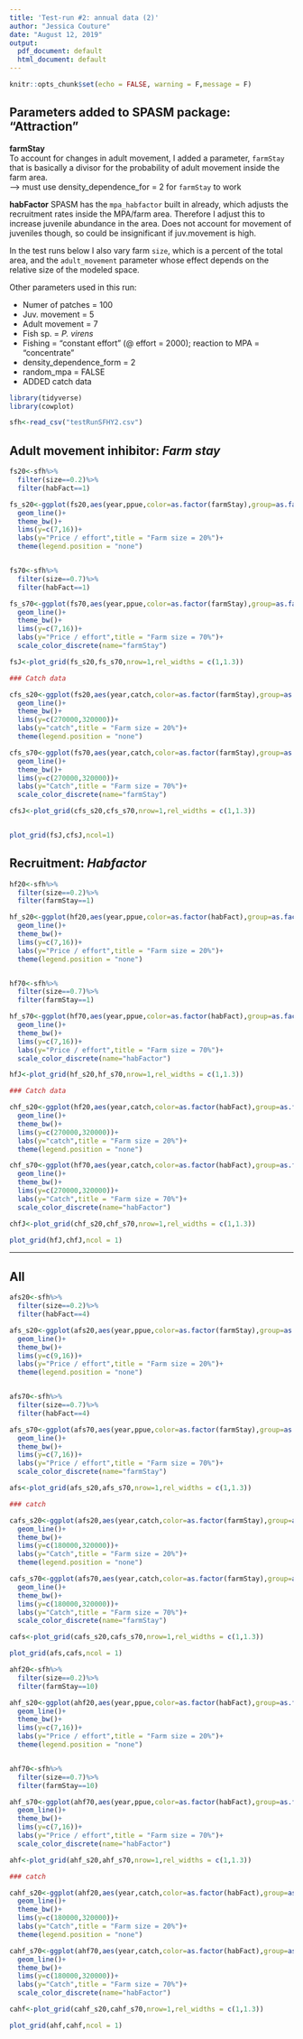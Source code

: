 ```yaml
---
title: 'Test-run #2: annual data (2)'
author: "Jessica Couture"
date: "August 12, 2019"
output:
  pdf_document: default
  html_document: default
---
```


```r
knitr::opts_chunk$set(echo = FALSE, warning = F,message = F)
```

## Parameters added to SPASM package: "Attraction"

**farmStay**  
To account for changes in adult movement, I added a parameter, `farmStay` that is basically a divisor for the probability of adult movement inside the farm area.  
--> must use density_dependence_for = 2 for `farmStay` to work

**habFactor**
SPASM has the `mpa_habfactor` built in already, which adjusts the recruitment rates inside the MPA/farm area. Therefore I adjust this to increase juvenile abundance in the area. Does not account for movement of juveniles though, so could be insignificant if juv.movement is high.

In the test runs below I also vary farm `size`, which is a percent of the total area, and the `adult_movement` parameter whose effect depends on the relative size of the modeled space.

Other parameters used in this run:

* Numer of patches = 100
* Juv. movement = 5
* Adult movement = 7
* Fish sp. = _P. virens_
* Fishing = "constant effort" (@ effort = 2000); reaction to MPA = "concentrate"
* density_dependence_form = 2
* random_mpa = FALSE
* ADDED catch data

```r

library(tidyverse)
library(cowplot)

sfh<-read_csv("testRunSFHY2.csv")

```

## Adult movement inhibitor: *Farm stay*

```r

fs20<-sfh%>%
  filter(size==0.2)%>%
  filter(habFact==1)

fs_s20<-ggplot(fs20,aes(year,ppue,color=as.factor(farmStay),group=as.factor(farmStay)))+
  geom_line()+
  theme_bw()+
  lims(y=c(7,16))+
  labs(y="Price / effort",title = "Farm size = 20%")+
  theme(legend.position = "none")


fs70<-sfh%>%
  filter(size==0.7)%>%
  filter(habFact==1)

fs_s70<-ggplot(fs70,aes(year,ppue,color=as.factor(farmStay),group=as.factor(farmStay)))+
  geom_line()+
  theme_bw()+
  lims(y=c(7,16))+
  labs(y="Price / effort",title = "Farm size = 70%")+
  scale_color_discrete(name="farmStay")

fsJ<-plot_grid(fs_s20,fs_s70,nrow=1,rel_widths = c(1,1.3))

### Catch data

cfs_s20<-ggplot(fs20,aes(year,catch,color=as.factor(farmStay),group=as.factor(farmStay)))+
  geom_line()+
  theme_bw()+
  lims(y=c(270000,320000))+
  labs(y="catch",title = "Farm size = 20%")+
  theme(legend.position = "none")

cfs_s70<-ggplot(fs70,aes(year,catch,color=as.factor(farmStay),group=as.factor(farmStay)))+
  geom_line()+
  theme_bw()+
  lims(y=c(270000,320000))+
  labs(y="Catch",title = "Farm size = 70%")+
  scale_color_discrete(name="farmStay")

cfsJ<-plot_grid(cfs_s20,cfs_s70,nrow=1,rel_widths = c(1,1.3))


plot_grid(fsJ,cfsJ,ncol=1)


```


## Recruitment: *Habfactor*

```r

hf20<-sfh%>%
  filter(size==0.2)%>%
  filter(farmStay==1)

hf_s20<-ggplot(hf20,aes(year,ppue,color=as.factor(habFact),group=as.factor(habFact)))+
  geom_line()+
  theme_bw()+
  lims(y=c(7,16))+
  labs(y="Price / effort",title = "Farm size = 20%")+
  theme(legend.position = "none")


hf70<-sfh%>%
  filter(size==0.7)%>%
  filter(farmStay==1)

hf_s70<-ggplot(hf70,aes(year,ppue,color=as.factor(habFact),group=as.factor(habFact)))+
  geom_line()+
  theme_bw()+
  lims(y=c(7,16))+
  labs(y="Price / effort",title = "Farm size = 70%")+
  scale_color_discrete(name="habFactor")

hfJ<-plot_grid(hf_s20,hf_s70,nrow=1,rel_widths = c(1,1.3))

### Catch data

chf_s20<-ggplot(hf20,aes(year,catch,color=as.factor(habFact),group=as.factor(habFact)))+
  geom_line()+
  theme_bw()+
  lims(y=c(270000,320000))+
  labs(y="catch",title = "Farm size = 20%")+
  theme(legend.position = "none")

chf_s70<-ggplot(hf70,aes(year,catch,color=as.factor(habFact),group=as.factor(habFact)))+
  geom_line()+
  theme_bw()+
  lims(y=c(270000,320000))+
  labs(y="Catch",title = "Farm size = 70%")+
  scale_color_discrete(name="habFactor")

chfJ<-plot_grid(chf_s20,chf_s70,nrow=1,rel_widths = c(1,1.3))

plot_grid(hfJ,chfJ,ncol = 1)

```

***

## All

```r

afs20<-sfh%>%
  filter(size==0.2)%>%
  filter(habFact==4)

afs_s20<-ggplot(afs20,aes(year,ppue,color=as.factor(farmStay),group=as.factor(farmStay)))+
  geom_line()+
  theme_bw()+
  lims(y=c(9,16))+
  labs(y="Price / effort",title = "Farm size = 20%")+
  theme(legend.position = "none")


afs70<-sfh%>%
  filter(size==0.7)%>%
  filter(habFact==4)

afs_s70<-ggplot(afs70,aes(year,ppue,color=as.factor(farmStay),group=as.factor(farmStay)))+
  geom_line()+
  theme_bw()+
  lims(y=c(7,16))+
  labs(y="Price / effort",title = "Farm size = 70%")+
  scale_color_discrete(name="farmStay")

afs<-plot_grid(afs_s20,afs_s70,nrow=1,rel_widths = c(1,1.3))

### catch

cafs_s20<-ggplot(afs20,aes(year,catch,color=as.factor(farmStay),group=as.factor(farmStay)))+
  geom_line()+
  theme_bw()+
  lims(y=c(180000,320000))+
  labs(y="Catch",title = "Farm size = 20%")+
  theme(legend.position = "none")

cafs_s70<-ggplot(afs70,aes(year,catch,color=as.factor(farmStay),group=as.factor(farmStay)))+
  geom_line()+
  theme_bw()+
  lims(y=c(180000,320000))+
  labs(y="Catch",title = "Farm size = 70%")+
  scale_color_discrete(name="farmStay")

cafs<-plot_grid(cafs_s20,cafs_s70,nrow=1,rel_widths = c(1,1.3))

plot_grid(afs,cafs,ncol = 1)
```

```r

ahf20<-sfh%>%
  filter(size==0.2)%>%
  filter(farmStay==10)

ahf_s20<-ggplot(ahf20,aes(year,ppue,color=as.factor(habFact),group=as.factor(habFact)))+
  geom_line()+
  theme_bw()+
  lims(y=c(7,16))+
  labs(y="Price / effort",title = "Farm size = 20%")+
  theme(legend.position = "none")


ahf70<-sfh%>%
  filter(size==0.7)%>%
  filter(farmStay==10)

ahf_s70<-ggplot(ahf70,aes(year,ppue,color=as.factor(habFact),group=as.factor(habFact)))+
  geom_line()+
  theme_bw()+
  lims(y=c(7,16))+
  labs(y="Price / effort",title = "Farm size = 70%")+
  scale_color_discrete(name="habFactor")

ahf<-plot_grid(ahf_s20,ahf_s70,nrow=1,rel_widths = c(1,1.3))

### catch

cahf_s20<-ggplot(ahf20,aes(year,catch,color=as.factor(habFact),group=as.factor(habFact)))+
  geom_line()+
  theme_bw()+
  lims(y=c(180000,320000))+
  labs(y="Catch",title = "Farm size = 20%")+
  theme(legend.position = "none")

cahf_s70<-ggplot(ahf70,aes(year,catch,color=as.factor(habFact),group=as.factor(habFact)))+
  geom_line()+
  theme_bw()+
  lims(y=c(180000,320000))+
  labs(y="Catch",title = "Farm size = 70%")+
  scale_color_discrete(name="habFactor")

cahf<-plot_grid(cahf_s20,cahf_s70,nrow=1,rel_widths = c(1,1.3))

plot_grid(ahf,cahf,ncol = 1)

```